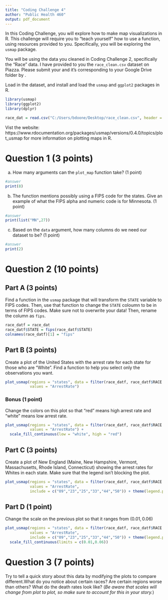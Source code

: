 ---
title: "Coding Challenge 4"
author: "Public Health 460"
output: pdf_document
---

  In this Coding Challenge, you will explore how to make map visualizations in R. This challenge will require you to "teach yourself" how to use a function, using resources provided to you. Specifically, you will be exploring the `usmap` package.


You will be using the data you cleaned in Coding Challenge 2, specifically the "Race" data. I have provided to you the `race_clean.csv` dataset on Piazza. Please submit your \textbf{.Rmd} and it's corresponding \textbf{.pdf} to your Google Drive folder by \textbf{5pm on November 9th}.

Load in the dataset, and install and load the `usmap` and `ggplot2` packages in R.

```{r, warning=FALSE, message=FALSE,echo=FALSE, eval=FALSE}
library(usmap)
library(ggplot2)
library(dplyr)
```


```{r,echo=FALSE, eval=FALSE}
race_dat = read.csv("C:/Users/bdoone/Desktop/race_clean.csv", header = T)
```

Vist the website: https://www.rdocumentation.org/packages/usmap/versions/0.4.0/topics/plot_usmap for more information on plotting maps in R.

# Question 1 (3 points)  

  (a) How many arguments can the `plot_map` function take? (1 point)  

```{r,echo=FALSE, eval=FALSE}
#answer
print(8)
```

  (b) The function mentions possibly using a FIPS code for the states. Give an example of what the FIPS alpha and numeric code is for Minnesota. (1 point)  
  
```{r,echo=FALSE, eval=FALSE}
#answer
print(list("MN",27))
```
  
  (c) Based on the `data` argument, how many columns do we need our dataset to be? (1 point)  
  
```{r,echo=FALSE, eval=FALSE}
#answer
print(2)
```

# Question 2 (10 points)

## Part A (3 points)

Find a function in the `usmap` package that will transform the `STATE` variable to FIPS codes. Then, use that function to change the `STATE` coloumn to be in terms of FIPS codes. Make sure not to overwrite your data! Then, rename the column as `fips`.

```{r,echo=FALSE, eval=FALSE}
race_datf = race_dat
race_datf$STATE = fips(race_datf$STATE)
colnames(race_datf)[1] = "fips"
```


## Part B (3 points)

Create a plot of the United States with the arrest rate for each state for those who are "White". Find a function to help you select only the observations you want.

```{r,echo=FALSE, eval=FALSE}
plot_usmap(regions = "states", data = filter(race_datf, race_datf$RACE == "White"), 
           values = "ArrestRate")
```

### Bonus (1 point)

Change the colors on this plot so that "red" means high arrest rate and "white" means low arrest rate.

```{r,echo=FALSE, eval=FALSE}
plot_usmap(regions = "states", data = filter(race_datf, race_datf$RACE == "White"), 
           values = "ArrestRate") +
  scale_fill_continuous(low = "white", high = "red")
```


## Part C (3 points)

Create a plot of New England (Maine, New Hampshire, Vermont, Massachusetts, Rhode Island, Connecticut) showing the arrest rates for Whites in each state. Make sure that the legend isn't blocking the plot. 

```{r,echo=FALSE, eval=FALSE}
plot_usmap(regions = "states", data = filter(race_datf, race_datf$RACE == "White"), 
           values = "ArrestRate", 
           include = c("09","23","25","33","44","50")) + theme(legend.position = "right")
```

## Part D (1 point)

Change the scale on the previous plot so that it ranges from $(0.01,0.06)$

```{r,echo=FALSE, eval=FALSE}
plot_usmap(regions = "states", data = filter(race_datf, race_datf$RACE == "White"), 
           values = "ArrestRate", 
           include = c("09","23","25","33","44","50")) + theme(legend.position = "right") +
  scale_fill_continuous(limits = c(0.01,0.06))
```

# Question 3 (7 points)

Try to tell a quick story about this data by modifying the plots to compare different.What do you notice about certain races? Are certain regions worse than others? What do the death rates look like? (*Be aware that scales will change from plot to plot, so make sure to account for this in your story.*)

\textbf{*Note: Points will be awarded based on effort and quality of the story. It is suggested you go above and beyond for this question.*}

